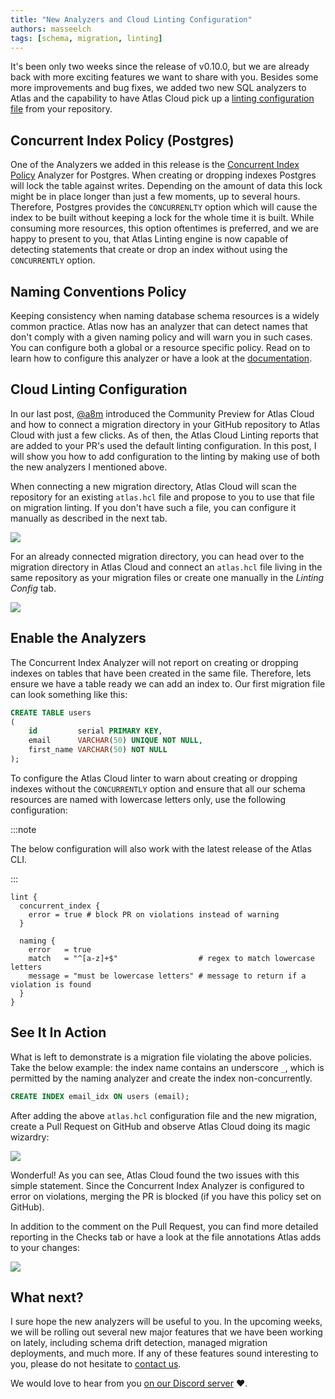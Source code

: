 ```yaml
---
title: "New Analyzers and Cloud Linting Configuration"
authors: masseelch
tags: [schema, migration, linting]
---
```



It's been only two weeks since the release of v0.10.0, but we are already back with more exciting features we want to
share with you. Besides some more improvements and bug fixes, we added two new SQL analyzers to Atlas and the capability
to have Atlas Cloud pick up a [linting configuration file](/atlas-schema/projects#configure-migration-linting) from your
repository.

## Concurrent Index Policy (Postgres)

One of the Analyzers we added in this release is the
[Concurrent Index Policy](/lint/analyzers#concurrent-index-policy-postgresql) Analyzer for Postgres. When creating or
dropping indexes Postgres will lock the table against writes. Depending on the amount of data this lock might be in
place longer than just a few moments, up to several hours. Therefore, Postgres provides the `CONCURRENLTY` option
which will cause the index to be built without keeping a lock for the whole time it is built. While consuming more
resources, this option oftentimes is preferred, and we are happy to present to you, that Atlas Linting engine is now
capable of detecting statements that create or drop an index without using the `CONCURRENTLY` option.

## Naming Conventions Policy

Keeping consistency when naming database schema resources is a widely common practice. Atlas now has an analyzer that
can detect names that don't comply with a given naming policy and will warn you in such cases. You can configure both a
global or a resource specific policy. Read on to learn how to configure this analyzer or have a look at the
[documentation](/lint/analyzers#naming-conventions-policy).

## Cloud Linting Configuration

In our last post, [@a8m](https://github.com/a8m) introduced the Community Preview for Atlas Cloud and how to connect a
migration directory in your GitHub repository to Atlas Cloud with just a few clicks. As of then, the Atlas Cloud Linting
reports that are added to your PR's used the default linting configuration. In this post, I will show you how to
add configuration to the linting by making use of both the new analyzers I mentioned above.

<Tabs>
<TabItem value="New Migration Directory">

When connecting a new migration directory, Atlas Cloud will scan the repository for an existing `atlas.hcl` file
and propose to you to use that file on migration linting. If you don't have such a file, you can configure it manually
as described in the next tab.

[![](https://atlasgo.io/uploads/blog/lint-config/configre-dir.png)](https://auth.atlasgo.cloud/login)

</TabItem>
<TabItem value="Connected Migration Directory">

For an already connected migration directory, you can head over to the migration directory in Atlas Cloud
and connect an `atlas.hcl` file living in the same repository as your migration files or create one manually
in the _Linting Config_ tab.

[![](https://atlasgo.io/uploads/blog/lint-config/configure-existing.png)](https://auth.atlasgo.cloud/login)

</TabItem>
</Tabs>

## Enable the Analyzers

The Concurrent Index Analyzer will not report on creating or dropping indexes on tables that have been created in the
same file. Therefore, lets ensure we have a table ready we can add an index to. Our first migration file can look
something like this:

```sql title="1.sql"
CREATE TABLE users
(
    id         serial PRIMARY KEY,
    email      VARCHAR(50) UNIQUE NOT NULL,
    first_name VARCHAR(50) NOT NULL
);
```

To configure the Atlas Cloud linter to warn about creating or dropping indexes without the `CONCURRENTLY` option and
ensure that all our schema resources are named with lowercase letters only, use the following configuration:

:::note

The below configuration will also work with the latest release of the Atlas CLI.

:::

```hcl title="atlas.hcl"
lint {
  concurrent_index {
    error = true # block PR on violations instead of warning
  }

  naming {
    error   = true
    match   = "^[a-z]+$"                  # regex to match lowercase letters
    message = "must be lowercase letters" # message to return if a violation is found
  }
}
```

## See It In Action

What is left to demonstrate is a migration file violating the above policies. Take the below example: the index name
contains an underscore `_`, which is permitted by the naming analyzer and create the index non-concurrently.

```sql title="2.sql"
CREATE INDEX email_idx ON users (email);
```

After adding the above `atlas.hcl` configuration file and the new migration, create a Pull Request on GitHub and observe
Atlas Cloud doing its magic wizardry:

[![](https://atlasgo.io/uploads/blog/lint-config/atlas-report.png)](https://auth.atlasgo.cloud/login)

Wonderful! As you can see, Atlas Cloud found the two issues with this simple statement. Since the Concurrent Index
Analyzer is configured to error on violations, merging the PR is blocked (if you have this policy set on GitHub).

In addition to the comment on the Pull Request, you can find more detailed reporting in the Checks tab or have a look
at the file annotations Atlas adds to your changes:

[![](https://atlasgo.io/uploads/blog/lint-config/inline-comment.png)](https://auth.atlasgo.cloud/login)

## What next?

I sure hope the new analyzers will be useful to you. In the upcoming weeks, we will be rolling out several new major
features that we have been working on lately, including schema drift detection, managed migration deployments,
and much more. If any of these features sound interesting to you, please do not hesitate to
[contact us](https://atlasgo.cloud/pricing).

We would love to hear from you [on our Discord server](https://discord.gg/zZ6sWVg6NT) :heart:.
